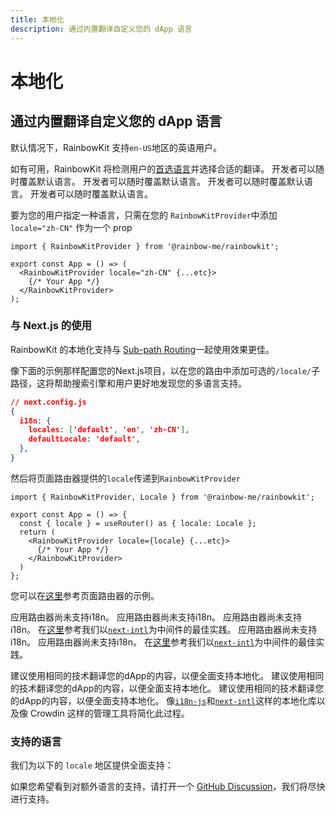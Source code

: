```yaml
---
title: 本地化
description: 通过内置翻译自定义您的 dApp 语言
---
```


# 本地化

## 通过内置翻译自定义您的 dApp 语言

默认情况下，RainbowKit 支持`en-US`地区的英语用户。

如有可用，RainbowKit 将检测用户的[首选语言](https://developer.mozilla.org/en-US/docs/Web/API/Navigator/language)并选择合适的翻译。 开发者可以随时覆盖默认语言。 开发者可以随时覆盖默认语言。 开发者可以随时覆盖默认语言。 开发者可以随时覆盖默认语言。

要为您的用户指定一种语言，只需在您的 `RainbowKitProvider`中添加 `locale="zh-CN"` 作为一个 prop

```tsx
import { RainbowKitProvider } from '@rainbow-me/rainbowkit';

export const App = () => (
  <RainbowKitProvider locale="zh-CN" {...etc}>
    {/* Your App */}
  </RainbowKitProvider>
);
```

### 与 Next.js 的使用

RainbowKit 的本地化支持与 [Sub-path Routing](https://nextjs.org/docs/pages/building-your-application/routing/internationalization#sub-path-routing)一起使用效果更佳。

像下面的示例那样配置您的Next.js项目，以在您的路由中添加可选的`/locale/`子路径，这将帮助搜索引擎和用户更好地发现您的多语言支持。

```json
// next.config.js
{
  i18n: {
    locales: ['default', 'en', 'zh-CN'],
    defaultLocale: 'default',
  },
}
```

然后将页面路由器提供的`locale`传递到`RainbowKitProvider`

```tsx
import { RainbowKitProvider, Locale } from '@rainbow-me/rainbowkit';

export const App = () => {
  const { locale } = useRouter() as { locale: Locale };
  return (
    <RainbowKitProvider locale={locale} {...etc}>
      {/* Your App */}
    </RainbowKitProvider>
  )
};
```

您可以在[这里](https://github.com/rainbow-me/rainbowkit/tree/main/examples/with-next)参考页面路由器的示例。

应用路由器尚未支持i18n。 应用路由器尚未支持i18n。 应用路由器尚未支持i18n。 在[这里](https://github.com/rainbow-me/rainbowkit/tree/main/examples/with-next-app-i18n)参考我们以[`next-intl`](https://github.com/amannn/next-intl)为中间件的最佳实践。 应用路由器尚未支持i18n。 应用路由器尚未支持i18n。 在[这里](https://github.com/rainbow-me/rainbowkit/tree/main/examples/with-next-app-i18n)参考我们以[`next-intl`](https://github.com/amannn/next-intl)为中间件的最佳实践。

建议使用相同的技术翻译您的dApp的内容，以便全面支持本地化。 建议使用相同的技术翻译您的dApp的内容，以便全面支持本地化。 建议使用相同的技术翻译您的dApp的内容，以便全面支持本地化。 像[`i18n-js`](https://github.com/fnando/i18n)和[`next-intl`](https://github.com/amannn/next-intl)这样的本地化库以及像 Crowdin 这样的管理工具将简化此过程。

### 支持的语言

我们为以下的 `locale` 地区提供全面支持：

<Table
  header={[
    '语言', '地区', '区域设置', '简称'
  ]}
  dataTypes={[
    'string', 'string', 'code', 'code'
  ]}
  data={[
    ['English', 'United States 🇺🇸', 'en-US', 'en'],
    ['中文', '中国大陆 🇨🇳', 'zh-CN', 'zh-Hans', 'zh'],
    ['繁體中文', '香港 🇭🇰', 'zh-HK'],
    ['繁體中文', '台湾 🇹🇼', 'zh-TW', 'zh-Hant'],
    ['हिंदी', 'India 🇮🇳', 'hi-IN', 'hi'],
    ['Español', 'Latin America 🌎', 'es-419', 'es'],
    ['Français', 'France 🇫🇷', 'fr-FR', 'fr'],
    ['العربية', 'Middle East 🌍', 'ar-AR', 'ar'],
    ['Português', 'Brazil 🇧🇷', 'pt-BR', 'pt'],
    ['Русский', 'Russia 🇷🇺', 'ru-RU', 'ru'],
    ['Bahasa Indonesia', 'Indonesia 🇮🇩', 'id-ID', 'id'],
    ['日本語', 'Japan 🇯🇵', 'ja-JP', 'ja'],
    ['Türkçe', 'Turkey 🇹🇷', 'tr-TR', 'tr'],
    ['한국어', 'South Korea 🇰🇷', 'ko-KR', 'ko'],
    ['ภาษาไทย', 'Thailand 🇹🇭', 'th-TH', 'th'],
    ['українська', 'Ukraine 🇺🇦', 'uk-UA', 'ua'],
    ['Tiếng Việt', 'Vietnam 🇻🇳', 'vi-VN', 'vi'],
    ['Deutsch', 'Germany 🇩🇪', 'de-DE', 'de']
  ]}
/>

如果您希望看到对额外语言的支持，请打开一个 [GitHub Discussion](https://github.com/rainbow-me/rainbowkit/discussions/new?category=ideas)，我们将尽快进行支持。
